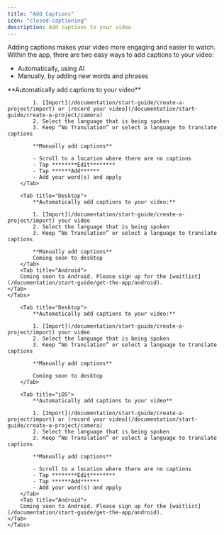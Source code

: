```yaml
---
title: "Add Captions"
icon: "closed-captioning"
description: Add captions to your video
---
```


Adding captions makes your video more engaging and easier to watch. Within the app, there are two easy ways to add captions to your video:

- Automatically, using AI
- Manually, by adding new words and phrases

<div id="ios-tab">
    <Tabs>
        <Tab title="iOS">
            **Automatically add captions to your video**

            1. [Import](/documentation/start-guide/create-a-project/import) or [record your video](/documentation/start-guide/create-a-project/camera)
            2. Select the language that is being spoken
            3. Keep “No Translation” or select a language to translate captions

            **Manually add captions**

            - Scroll to a location where there are no captions
            - Tap ********Edit********
            - Tap ******Add******
            - Add your word(s) and apply
        </Tab>

        <Tab title="Desktop">
            **Automatically add captions to your video:**

            1. [Import](/documentation/start-guide/create-a-project/import) your video
            2. Select the language that is being spoken
            3. Keep “No Translation” or select a language to translate captions

            **Manually add captions**
            Coming soon to desktop
        </Tab>
        <Tab title="Android">
        Coming soon to Android. Please sign up for the [waitlist](/documentation/start-guide/get-the-app/android).
    </Tab>
    </Tabs>
</div>


<div id="desktop-tab">
    <Tabs>
        
        <Tab title="Desktop">
            **Automatically add captions to your video:**

            1. [Import](/documentation/start-guide/create-a-project/import) your video
            2. Select the language that is being spoken
            3. Keep “No Translation” or select a language to translate captions

            **Manually add captions**

            Coming soon to desktop
        </Tab>

        <Tab title="iOS">
            **Automatically add captions to your video**

            1. [Import](/documentation/start-guide/create-a-project/import) or [record your video](/documentation/start-guide/create-a-project/camera)
            2. Select the language that is being spoken
            3. Keep “No Translation” or select a language to translate captions

            **Manually add captions**

            - Scroll to a location where there are no captions
            - Tap ********Edit********
            - Tap ******Add******
            - Add your word(s) and apply
        </Tab>
        <Tab title="Android">
        Coming soon to Android. Please sign up for the [waitlist](/documentation/start-guide/get-the-app/android).
    </Tab>
    </Tabs>
</div>